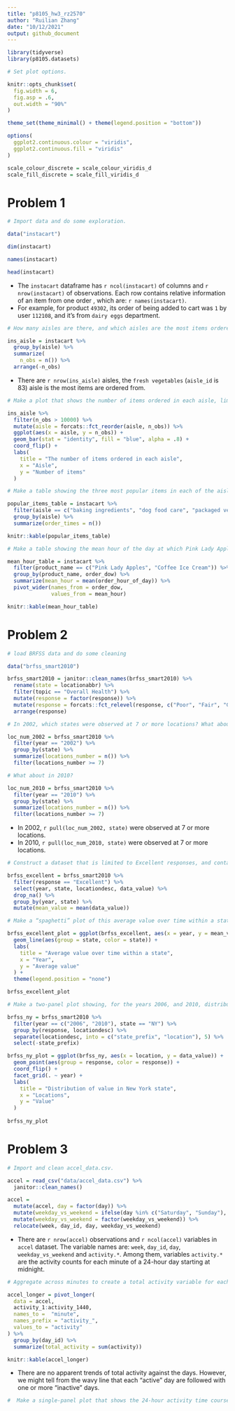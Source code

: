 ```yaml
---
title: "p8105_hw3_rz2570"
author: "Ruilian Zhang"
date: "10/12/2021"
output: github_document
---
```


```r
library(tidyverse)
library(p8105.datasets)

# Set plot options.

knitr::opts_chunk$set(
  fig.width = 6,
  fig.asp = .6,
  out.width = "90%"
)

theme_set(theme_minimal() + theme(legend.position = "bottom"))

options(
  ggplot2.continuous.colour = "viridis",
  ggplot2.continuous.fill = "viridis"
)

scale_colour_discrete = scale_colour_viridis_d
scale_fill_discrete = scale_fill_viridis_d
```


# Problem 1

```r
# Import data and do some exploration.

data("instacart")

dim(instacart)

names(instacart)

head(instacart) 
```

* The `instacart` dataframe has `r ncol(instacart)` of columns and `r nrow(instacart)` of observations. Each row contains relative information of an item from one order , which are: `r names(instacart)`.  
* For example, for product `49302`, its order of being added to cart was `1` by user `112108`, and it's from `dairy eggs` department.  

```r
# How many aisles are there, and which aisles are the most items ordered from?

ins_aisle = instacart %>% 
  group_by(aisle) %>% 
  summarize(
    n_obs = n()) %>% 
  arrange(-n_obs)
```

* There are `r nrow(ins_aisle)` aisles, the `fresh vegetables` (`aisle_id` is 83) aisle is the most items are ordered from.

```r
# Make a plot that shows the number of items ordered in each aisle, limiting this to aisles with more than 10000 items ordered.

ins_aisle %>% 
  filter(n_obs > 10000) %>% 
  mutate(aisle = forcats::fct_reorder(aisle, n_obs)) %>% 
  ggplot(aes(x = aisle, y = n_obs)) +
  geom_bar(stat = "identity", fill = "blue", alpha = .8) +
  coord_flip() +
  labs(
    title = "The number of items ordered in each aisle",
    x = "Aisle",
    y = "Number of items"
  )
```

```r
# Make a table showing the three most popular items in each of the aisles “baking ingredients”, “dog food care”, and “packaged vegetables fruits”.

popular_items_table = instacart %>% 
  filter(aisle == c("baking ingredients", "dog food care", "packaged vegetables fruits")) %>% 
  group_by(aisle) %>% 
  summarize(order_times = n())

knitr::kable(popular_items_table)
```

```r
# Make a table showing the mean hour of the day at which Pink Lady Apples and Coffee Ice Cream are ordered on each day of the week.

mean_hour_table = instacart %>% 
  filter(product_name == c("Pink Lady Apples", "Coffee Ice Cream")) %>%
  group_by(product_name, order_dow) %>% 
  summarize(mean_hour = mean(order_hour_of_day)) %>% 
  pivot_wider(names_from = order_dow,
              values_from = mean_hour) 

knitr::kable(mean_hour_table)
```



# Problem 2

```r
# load BRFSS data and do some cleaning

data("brfss_smart2010")

brfss_smart2010 = janitor::clean_names(brfss_smart2010) %>% 
  rename(state = locationabbr) %>% 
  filter(topic == "Overall Health") %>% 
  mutate(response = factor(response)) %>% 
  mutate(response = forcats::fct_relevel(response, c("Poor", "Fair", "Good", "Very good", "Excellent"))) %>% 
  arrange(response)
```

```r
# In 2002, which states were observed at 7 or more locations? What about in 2010?

loc_num_2002 = brfss_smart2010 %>% 
  filter(year == "2002") %>% 
  group_by(state) %>% 
  summarize(locations_number = n()) %>% 
  filter(locations_number >= 7)

# What about in 2010?

loc_num_2010 = brfss_smart2010 %>% 
  filter(year == "2010") %>% 
  group_by(state) %>% 
  summarize(locations_number = n()) %>% 
  filter(locations_number >= 7)
```

* In 2002, `r pull(loc_num_2002, state)` were observed at 7 or more locations.  
* In 2010, `r pull(loc_num_2010, state)` were observed at 7 or more locations. 

```r
# Construct a dataset that is limited to Excellent responses, and contains, year, state, and a variable that averages the data_value across locations within a state.

brfss_excellent = brfss_smart2010 %>% 
  filter(response == "Excellent") %>% 
  select(year, state, locationdesc, data_value) %>% 
  drop_na() %>% 
  group_by(year, state) %>% 
  mutate(mean_value = mean(data_value))

# Make a “spaghetti” plot of this average value over time within a state.

brfss_excellent_plot = ggplot(brfss_excellent, aes(x = year, y = mean_value)) +
  geom_line(aes(group = state, color = state)) +
  labs(
    title = "Average value over time within a state",
    x = "Year",
    y = "Average value"
  ) +
  theme(legend.position = "none")

brfss_excellent_plot
```

```r
# Make a two-panel plot showing, for the years 2006, and 2010, distribution of data_value for responses (“Poor” to “Excellent”) among locations in NY State.

brfss_ny = brfss_smart2010 %>% 
  filter(year == c("2006", "2010"), state == "NY") %>% 
  group_by(response, locationdesc) %>% 
  separate(locationdesc, into = c("state_prefix", "location"), 5) %>% 
  select(-state_prefix)

brfss_ny_plot = ggplot(brfss_ny, aes(x = location, y = data_value)) +
  geom_point(aes(group = response, color = response)) + 
  coord_flip() +
  facet_grid(. ~ year) +
  labs(
    title = "Distribution of value in New York state",
    x = "Locations",
    y = "Value"
  )
  
brfss_ny_plot
```



# Problem 3

```r
# Import and clean accel_data.csv.

accel = read_csv("data/accel_data.csv") %>% 
  janitor::clean_names()

accel = 
  mutate(accel, day = factor(day)) %>% 
  mutate(weekday_vs_weekend = ifelse(day %in% c("Saturday", "Sunday"), "weekend", "weekday")) %>% 
  mutate(weekday_vs_weekend = factor(weekday_vs_weekend)) %>% 
  relocate(week, day_id, day, weekday_vs_weekend)
```

* There are `r nrow(accel)` observations and `r ncol(accel)` variables in `accel` dataset. The variable names are: `week`, `day_id`, `day`, `weekday_vs_weekend` and `activity.*`. Among them, variables `activity.*` are the activity counts for each minute of a 24-hour day starting at midnight.

```r
# Aggregate across minutes to create a total activity variable for each day, and create a table showing these totals.

accel_longer = pivot_longer(
  data = accel,
  activity_1:activity_1440,
  names_to =  "minute",
  names_prefix = "activity_",
  values_to = "activity"
) %>% 
  group_by(day_id) %>% 
  summarize(total_activity = sum(activity))

knitr::kable(accel_longer)
```

* There are no apparent trends of total activity against the days. However, we might tell from the wavy line that each "active" day are followed with one or more "inactive" days.  


```r
#  Make a single-panel plot that shows the 24-hour activity time courses for each day and use color to indicate day of the week.
```

